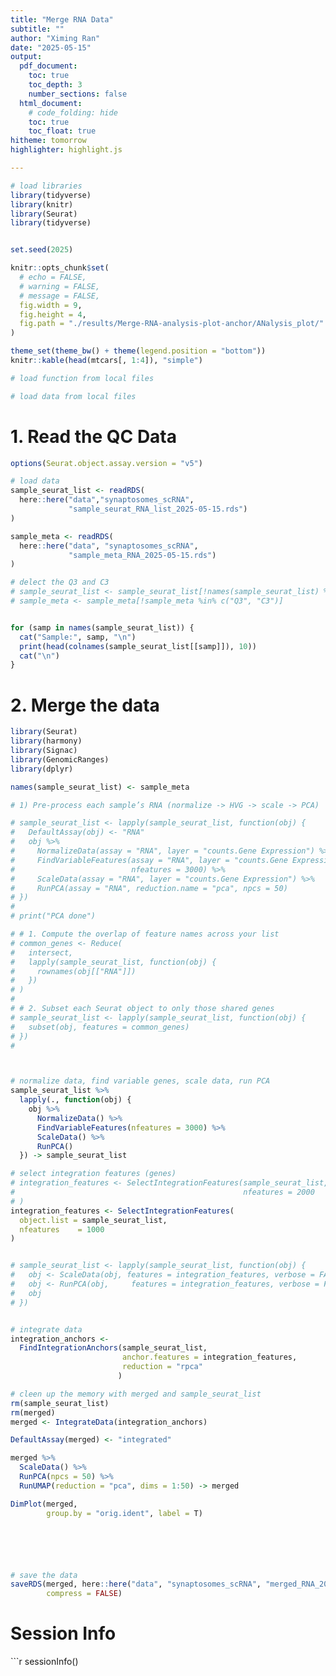 ```yaml
---
title: "Merge RNA Data"
subtitle: ""
author: "Ximing Ran"
date: "2025-05-15"
output:
  pdf_document:
    toc: true
    toc_depth: 3
    number_sections: false
  html_document:
    # code_folding: hide
    toc: true
    toc_float: true
hitheme: tomorrow
highlighter: highlight.js

---
```


```r
# load libraries
library(tidyverse)
library(knitr)
library(Seurat)
library(tidyverse)


set.seed(2025)

knitr::opts_chunk$set(
  # echo = FALSE,
  # warning = FALSE,
  # message = FALSE,
  fig.width = 9,
  fig.height = 4,
  fig.path = "./results/Merge-RNA-analysis-plot-anchor/ANalysis_plot/"
)

theme_set(theme_bw() + theme(legend.position = "bottom"))
knitr::kable(head(mtcars[, 1:4]), "simple")
```




```r
# load function from local files

```


```r
# load data from local files


```


\newpage

# 1. Read the QC Data


```r
options(Seurat.object.assay.version = "v5")

# load data
sample_seurat_list <- readRDS(
  here::here("data","synaptosomes_scRNA",
             "sample_seurat_RNA_list_2025-05-15.rds")
)

sample_meta <- readRDS(
  here::here("data", "synaptosomes_scRNA",
             "sample_meta_RNA_2025-05-15.rds")
)

# delect the Q3 and C3
# sample_seurat_list <- sample_seurat_list[!names(sample_seurat_list) %in% c("Q3", "C3")]
# sample_meta <- sample_meta[!sample_meta %in% c("Q3", "C3")]


for (samp in names(sample_seurat_list)) {
  cat("Sample:", samp, "\n")
  print(head(colnames(sample_seurat_list[[samp]]), 10))
  cat("\n")
}


```

\newpage
# 2. Merge the data




```r
library(Seurat)
library(harmony)
library(Signac)
library(GenomicRanges)
library(dplyr)

names(sample_seurat_list) <- sample_meta

# 1) Pre-process each sample’s RNA (normalize -> HVG -> scale -> PCA)

# sample_seurat_list <- lapply(sample_seurat_list, function(obj) {
#   DefaultAssay(obj) <- "RNA"
#   obj %>%
#     NormalizeData(assay = "RNA", layer = "counts.Gene Expression") %>%
#     FindVariableFeatures(assay = "RNA", layer = "counts.Gene Expression", 
#                          nfeatures = 3000) %>%
#     ScaleData(assay = "RNA", layer = "counts.Gene Expression") %>%
#     RunPCA(assay = "RNA", reduction.name = "pca", npcs = 50)
# })
# 
# print("PCA done")

# # 1. Compute the overlap of feature names across your list
# common_genes <- Reduce(
#   intersect,
#   lapply(sample_seurat_list, function(obj) {
#     rownames(obj[["RNA"]]) 
#   })
# )
# 
# # 2. Subset each Seurat object to only those shared genes
# sample_seurat_list <- lapply(sample_seurat_list, function(obj) {
#   subset(obj, features = common_genes)
# })
# 



# normalize data, find variable genes, scale data, run PCA
sample_seurat_list %>%
  lapply(., function(obj) {
    obj %>%
      NormalizeData() %>%
      FindVariableFeatures(nfeatures = 3000) %>%
      ScaleData() %>%
      RunPCA()
  }) -> sample_seurat_list

# select integration features (genes)
# integration_features <- SelectIntegrationFeatures(sample_seurat_list,
#                                                   nfeatures = 2000
# )
integration_features <- SelectIntegrationFeatures(
  object.list = sample_seurat_list,
  nfeatures    = 1000
)


# sample_seurat_list <- lapply(sample_seurat_list, function(obj) {
#   obj <- ScaleData(obj, features = integration_features, verbose = FALSE)
#   obj <- RunPCA(obj,     features = integration_features, verbose = FALSE)
#   obj
# })


# integrate data
integration_anchors <- 
  FindIntegrationAnchors(sample_seurat_list,
                         anchor.features = integration_features,
                         reduction = "rpca"
                        )

# cleen up the memory with merged and sample_seurat_list
rm(sample_seurat_list)
rm(merged)
merged <- IntegrateData(integration_anchors)

DefaultAssay(merged) <- "integrated"

merged %>%
  ScaleData() %>%
  RunPCA(npcs = 50) %>%
  RunUMAP(reduction = "pca", dims = 1:50) -> merged

DimPlot(merged,
        group.by = "orig.ident", label = T)






# save the data
saveRDS(merged, here::here("data", "synaptosomes_scRNA", "merged_RNA_2025-05-15.rds"),
        compress = FALSE)
```



\newpage
# Session Info

```r
sessionInfo()


